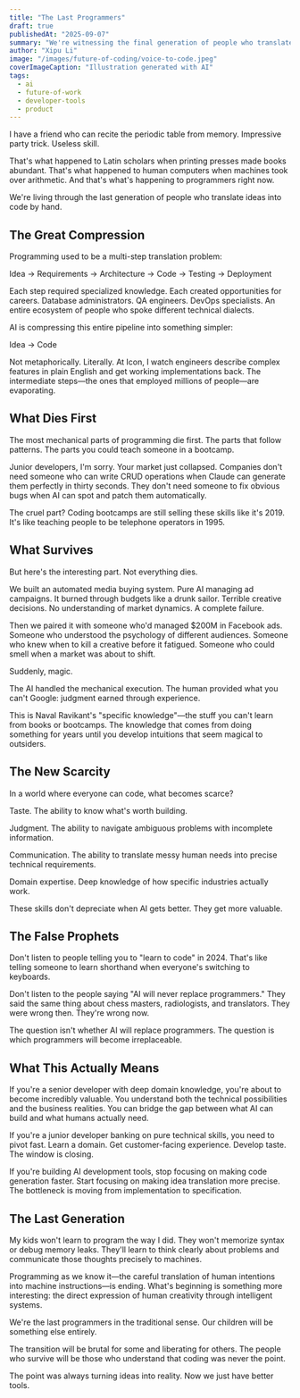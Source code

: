 ```yaml
---
title: "The Last Programmers"
draft: true
publishedAt: "2025-09-07"
summary: "We're witnessing the final generation of people who translate ideas into code by hand, and most don't realize it yet."
author: "Xipu Li"
image: "/images/future-of-coding/voice-to-code.jpeg"
coverImageCaption: "Illustration generated with AI"
tags:
  - ai
  - future-of-work
  - developer-tools
  - product
---
```


I have a friend who can recite the periodic table from memory. Impressive party trick. Useless skill.

That's what happened to Latin scholars when printing presses made books abundant. That's what happened to human computers when machines took over arithmetic. And that's what's happening to programmers right now.

We're living through the last generation of people who translate ideas into code by hand.

## The Great Compression

Programming used to be a multi-step translation problem: 

Idea → Requirements → Architecture → Code → Testing → Deployment

Each step required specialized knowledge. Each created opportunities for careers. Database administrators. QA engineers. DevOps specialists. An entire ecosystem of people who spoke different technical dialects.

AI is compressing this entire pipeline into something simpler:

Idea → Code

Not metaphorically. Literally. At Icon, I watch engineers describe complex features in plain English and get working implementations back. The intermediate steps—the ones that employed millions of people—are evaporating.

## What Dies First

The most mechanical parts of programming die first. The parts that follow patterns. The parts you could teach someone in a bootcamp.

Junior developers, I'm sorry. Your market just collapsed. Companies don't need someone who can write CRUD operations when Claude can generate them perfectly in thirty seconds. They don't need someone to fix obvious bugs when AI can spot and patch them automatically.

The cruel part? Coding bootcamps are still selling these skills like it's 2019. It's like teaching people to be telephone operators in 1995.

## What Survives

But here's the interesting part. Not everything dies.

We built an automated media buying system. Pure AI managing ad campaigns. It burned through budgets like a drunk sailor. Terrible creative decisions. No understanding of market dynamics. A complete failure.

Then we paired it with someone who'd managed $200M in Facebook ads. Someone who understood the psychology of different audiences. Someone who knew when to kill a creative before it fatigued. Someone who could smell when a market was about to shift.

Suddenly, magic.

The AI handled the mechanical execution. The human provided what you can't Google: judgment earned through experience.

This is Naval Ravikant's "specific knowledge"—the stuff you can't learn from books or bootcamps. The knowledge that comes from doing something for years until you develop intuitions that seem magical to outsiders.

## The New Scarcity

In a world where everyone can code, what becomes scarce?

Taste. The ability to know what's worth building.

Judgment. The ability to navigate ambiguous problems with incomplete information.

Communication. The ability to translate messy human needs into precise technical requirements.

Domain expertise. Deep knowledge of how specific industries actually work.

These skills don't depreciate when AI gets better. They get more valuable.

## The False Prophets

Don't listen to people telling you to "learn to code" in 2024. That's like telling someone to learn shorthand when everyone's switching to keyboards.

Don't listen to the people saying "AI will never replace programmers." They said the same thing about chess masters, radiologists, and translators. They were wrong then. They're wrong now.

The question isn't whether AI will replace programmers. The question is which programmers will become irreplaceable.

## What This Actually Means

If you're a senior developer with deep domain knowledge, you're about to become incredibly valuable. You understand both the technical possibilities and the business realities. You can bridge the gap between what AI can build and what humans actually need.

If you're a junior developer banking on pure technical skills, you need to pivot fast. Learn a domain. Get customer-facing experience. Develop taste. The window is closing.

If you're building AI development tools, stop focusing on making code generation faster. Start focusing on making idea translation more precise. The bottleneck is moving from implementation to specification.

## The Last Generation

My kids won't learn to program the way I did. They won't memorize syntax or debug memory leaks. They'll learn to think clearly about problems and communicate those thoughts precisely to machines.

Programming as we know it—the careful translation of human intentions into machine instructions—is ending. What's beginning is something more interesting: the direct expression of human creativity through intelligent systems.

We're the last programmers in the traditional sense. Our children will be something else entirely.

The transition will be brutal for some and liberating for others. The people who survive will be those who understand that coding was never the point.

The point was always turning ideas into reality. Now we just have better tools.